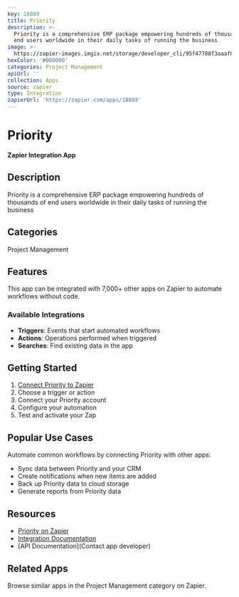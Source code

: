```yaml
---
key: 18889
title: Priority
description: >-
  Priority is a comprehensive ERP package empowering hundreds of thousands of
  end users worldwide in their daily tasks of running the business
image: >-
  https://zapier-images.imgix.net/storage/developer_cli/95f47788f3aaaf02a9c24474869c78e0.png?auto=format%2Ccompress&ixlib=python-3.0.0&q=50
hexColor: '#000000'
categories: Project Management
apiUrl: ''
collection: Apps
source: zapier
type: Integration
zapierUrl: 'https://zapier.com/apps/18889'
---
```

# Priority

**Zapier Integration App**

## Description

Priority is a comprehensive ERP package empowering hundreds of thousands of end users worldwide in their daily tasks of running the business

## Categories

Project Management

## Features

This app can be integrated with 7,000+ other apps on Zapier to automate workflows without code.

### Available Integrations

- **Triggers**: Events that start automated workflows
- **Actions**: Operations performed when triggered
- **Searches**: Find existing data in the app

## Getting Started

1. [Connect Priority to Zapier](https://zapier.com/apps/18889)
2. Choose a trigger or action
3. Connect your Priority account
4. Configure your automation
5. Test and activate your Zap

## Popular Use Cases

Automate common workflows by connecting Priority with other apps:

- Sync data between Priority and your CRM
- Create notifications when new items are added
- Back up Priority data to cloud storage
- Generate reports from Priority data

## Resources

- [Priority on Zapier](https://zapier.com/apps/18889)
- [Integration Documentation](https://zapier.com/apps/18889/integrations)
- [API Documentation](Contact app developer)

## Related Apps

Browse similar apps in the Project Management category on Zapier.
